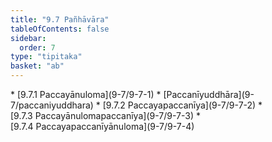 ```yaml
---
title: "9.7 Pañhāvāra"
tableOfContents: false
sidebar:
  order: 7
type: "tipitaka"
basket: "ab"
---
```



<DynamicBreadcrumb />



<TableOfContents>
* [9.7.1 Paccayānuloma](9-7/9-7-1)
* [Paccanīyuddhāra](9-7/paccaniyuddhara)
* [9.7.2 Paccayapaccanīya](9-7/9-7-2)
* [9.7.3 Paccayānulomapaccanīya](9-7/9-7-3)
* [9.7.4 Paccayapaccanīyānuloma](9-7/9-7-4)
</TableOfContents>